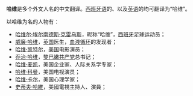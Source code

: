 '''哈维'''是多个外文人名的中文翻译。[[西班牙语|西班牙语]]的''{{lang|es|Xavi}}''、''{{lang|es|Xabi}}''以及[[英语|英语]]的''{{lang|en|Harvey}}''均可翻译为“哈维”。

以哈维为名的人物有：

*[[哈维尔·埃尔南德斯·克雷乌斯|哈维尔·埃尔南德斯·克雷乌斯]]，昵称“哈维”，[[西班牙|西班牙]]足球运动员；
*[[威廉·哈维|威廉·哈维]]，[[英国|英国]]医生，[[血液循环|血液循环]]的发现者；
*[[哈维·凯特尔|哈维·凯特尔]]，[[美国|美国]]电影演员；
*[[乔治·哈维|乔治·哈维]]，[[黎巴嫩共产党|黎巴嫩共产党]]总书记；
*[[哈维·麦凯|哈维·麦凯]]，美国企业家、人际关系学专家；
*[[哈维·科曼|哈维·科曼]]，美国电视演员；
*[[哈维·卡尔|哈维·卡尔]]，美国心理学家；
*[[史提夫·哈維|史蒂夫·哈維]]，美國電視主持人、演員；

{{disambig|H|Cat=二字译名消歧义}}
